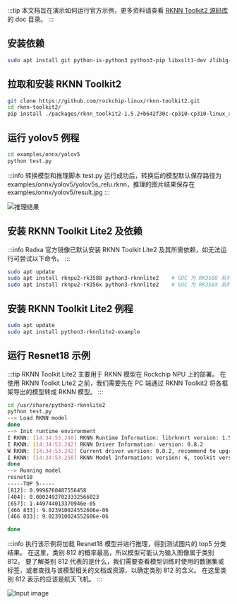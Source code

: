 :::tip
本文档旨在演示如何运行官方示例，更多资料请查看 [RKNN Toolkit2 源码库](https://github.com/rockchip-linux/rknn-toolkit2) 的 doc 目录。
:::

<Tabs queryString="target">

<TabItem value="pc" label="PC 端 RKNN Toolkit">

## 安装依赖

```bash
sudo apt install git python-is-python3 python3-pip libxslt1-dev zlib1g-dev libglib2.0-dev libsm6 libgl1-mesa-glx libprotobuf-dev build-essential adb
```

## 拉取和安装 RKNN Toolkit2

```bash
git clone https://github.com/rockchip-linux/rknn-toolkit2.git
cd rknn-toolkit2/
pip install ./packages/rknn_toolkit2-1.5.2+b642f30c-cp310-cp310-linux_x86_64.whl
```

## 运行 yolov5 例程

```bash
cd examples/onnx/yolov5
python test.py
```

:::info
转换模型和推理脚本 test.py 运行成功后，转换后的模型默认保存路径为 examples/onnx/yolov5/yolov5s_relu.rknn，推理的图片结果保存在 examples/onnx/yolov5/result.jpg
:::

![推理结果](/img/general-tutorial/rknn/result.webp)

<TabItem />

<TabItem value="board" label="板子端 RKNN Toolkit">

## 安装 RKNN Toolkit Lite2 及依赖

:::info
Radxa 官方镜像已默认安装 RKNN Toolkit Lite2 及其所需依赖，如无法运行可尝试以下命令。
:::

```bash
sudo apt update
sudo apt install rknpu2-rk3588 python3-rknnlite2    # SOC 为 RK3588 系列
sudo apt install rknpu2-rk356x python3-rknnlite2    # SOC 为 RK356X 系列
```

## 安装 RKNN Toolkit Lite2 例程

```bash
sudo apt update
sudo apt install python3-rknnlite2-example
```

## 运行 Resnet18 示例

:::tip
RKNN Toolkit Lite2 主要用于 RKNN 模型在 Rockchip NPU 上的部署。
在使用 RKNN Toolkit Lite2 之前，我们需要先在 PC 端通过 RKNN Toolkit2 将各框架导出的模型转成 RKNN 模型。
:::

```bash
cd /usr/share/python3-rknnlite2
python test.py
--> Load RKNN model
done
--> Init runtime environment
I RKNN: [14:34:53.240] RKNN Runtime Information: librknnrt version: 1.5.2 (c6b7b351a@2023-08-23T15:28:22)
I RKNN: [14:34:53.242] RKNN Driver Information: version: 0.8.2
W RKNN: [14:34:53.242] Current driver version: 0.8.2, recommend to upgrade the driver to the new version: >= 0.8.8
I RKNN: [14:34:53.250] RKNN Model Information: version: 6, toolkit version: 1.5.2-source_code(compiler version: 1.5.2 (71720f3fc@2023-08-21T09:35:42)), target: RKNPU v2, target platform: rk3588, framework name: PyTorch, framework layout: NCHW, model inference type: static_shape
done
--> Running model
resnet18
-----TOP 5-----
[812]: 0.9996760487556458
[404]: 0.00024927023332566023
[657]: 1.449744013370946e-05
[466 833]: 9.023910024552606e-06
[466 833]: 9.023910024552606e-06

done
```

:::info
执行该示例将加载 Resnet18 模型并进行推理，得到测试图片的 top5 分类结果。
在这里，类别 812 的概率最高，所以模型可能认为输入图像属于类别 812。
要了解类别 812 代表的是什么，我们需要查看模型训练时使用的数据集或标签，或者查找与该模型相关的文档或资源，以确定类别 812 的含义。
在这里类别 812 表示的应该是航天飞机。
:::

![Input image](/img/general-tutorial/rknn/space_shuttle_224.webp)

<TabItem />

<Tabs />
